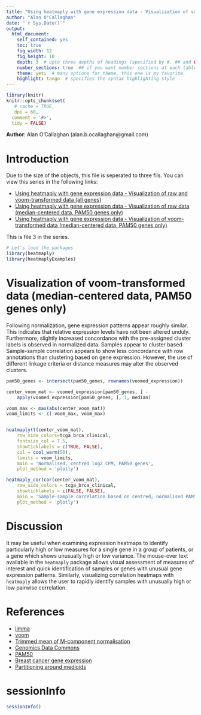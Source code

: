 ```yaml
---
title: "Using heatmaply with gene expression data - Visualization of voom-transformed data (median-centered data, PAM50 genes only)"
author: "Alan O'Callaghan"
date: "`r Sys.Date()`"
output:
  html_document:
    self_contained: yes
    toc: true
    fig_width: 12
    fig_height: 10
    depth: 3  # upto three depths of headings (specified by #, ## and ###)  
    number_sections: true  ## if you want number sections at each table header
    theme: yeti  # many options for theme, this one is my favorite.
    highlight: tango  # specifies the syntax highlighting style
---
```

<!--
%\VignetteEngine{knitr::rmarkdown}
%\VignetteIndexEntry{Using heatmaply with gene expression data - Visualization of voom-transformed data (median-centered data, PAM50 genes only)}
-->


```r
library(knitr)
knitr::opts_chunk$set(
   # cache = TRUE,
   dpi = 60,
  comment = '#>',
  tidy = FALSE)

```
**Author**: Alan O'Callaghan (alan.b.ocallaghan@gmail.com)




Introduction
============


Due to the size of the objects, this file is seperated to three fils. You can view this series in the following links:

* [Using heatmaply with gene expression data - Visualization of raw and voom-transformed data (all genes)](https://cdn.rawgit.com/talgalili/heatmaplyExamples/master/inst/doc/biological_data.html)
* [Using heatmaply with gene expression data - Visualization of raw data (median-centered data, PAM50 genes only)](https://cdn.rawgit.com/talgalili/heatmaplyExamples/master/inst/doc/biological_data_2.html)
* [Using heatmaply with gene expression data - Visualization of voom-transformed data (median-centered data, PAM50 genes only)](https://cdn.rawgit.com/talgalili/heatmaplyExamples/master/inst/doc/biological_data_3.html)

This is file 3 in the series.



```r
# Let's load the packages
library(heatmaply)
library(heatmaplyExamples)
```



Visualization of voom-transformed data (median-centered data, PAM50 genes only)
==================


Following normalization, gene expression patterns appear roughly similar. 
This indicates that relative expression levels have not been altered unduly.
Furthermore, slightly increased concordance with the pre-assigned cluster labels
is observed in normalized data. Samples appear to cluster based 
Sample-sample correlation appears to show less concordance with row annotations 
than clustering based on gene expression. However, the use of different
linkage criteria or distance measures may alter the observed clusters.

```r
pam50_genes <- intersect(pam50_genes, rownames(voomed_expression))

center_voom_mat <- voomed_expression[pam50_genes, ] - 
    apply(voomed_expression[pam50_genes, ], 1, median)

voom_max <- max(abs(center_voom_mat))
voom_limits <- c(-voom_max, voom_max)


heatmaply(t(center_voom_mat), 
    row_side_colors=tcga_brca_clinical,
    fontsize_col = 7.5,
    showticklabels = c(TRUE, FALSE),
    col = cool_warm(50),
    limits = voom_limits,
    main = 'Normalised, centred log2 CPM, PAM50 genes',
    plot_method = 'plotly')

```




```r

heatmaply_cor(cor(center_voom_mat), 
    row_side_colors = tcga_brca_clinical,
    showticklabels = c(FALSE, FALSE),
    main = 'Sample-sample correlation based on centred, normalised PAM50 gene expression',
    plot_method = 'plotly')

```



Discussion
==========
It may be useful when examining expression 
heatmaps to identify particularly high or low measures for a single
gene in a group of patients, or a gene which shows unusually high or low variance.
The mouse-over text available in the `heatmaply` 
package allows visual assessment of measures of interest and quick identification
of samples or genes with unusual gene expression patterns.
Similarly, visualizing correlation heatmaps with `heatmaply` allows the user to
rapidly identify samples with unusually high or low pairwise correlation.

References
==========
- [limma]
- [voom](https://genomebiology.biomedcentral.com/articles/10.1186/gb-2014-15-2-r29)
- [Trimmed mean of M-component normalisation][TMM]
- [Genomics Data Commons]
- [PAM50]
- [Breast cancer gene expression]
- [Partitioning around medioids]

[Partitioning around medioids]: https://en.wikipedia.org/wiki/K-medoids
[k-medioids]: https://en.wikipedia.org/wiki/K-medoids
[Genomics Data Commons]: https://gdc.cancer.gov/
[limma]: https://bioconductor.org/packages/release/bioc/html/limma.html
[TMM]: https://www.ncbi.nlm.nih.gov/pmc/articles/PMC2864565/
[PAM50]: http://ascopubs.org/doi/abs/10.1200/jco.2008.18.1370
[Genomic Data Commons]: https://gdc.cancer.gov/
[data preprocessing vignette]: data_preprocessing.html
[voom]: https://genomebiology.biomedcentral.com/articles/10.1186/gb-2014-15-2-r29
[Breast cancer gene expression]: https://www.ncbi.nlm.nih.gov/pubmed/28733194




sessionInfo
===============

```r
sessionInfo()
```


